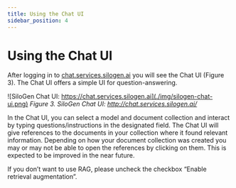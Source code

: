 ```yaml
---
title: Using the Chat UI
sidebar_position: 4
---
```


# Using the Chat UI

After logging in to [chat.services.silogen.ai](https://chat.services.silogen.ai) you will see the Chat UI (Figure 3). The Chat UI offers a simple UI for question-answering.

![SiloGen Chat UI: https://chat.services.silogen.ai](./img/silogen-chat-ui.png)
_Figure 3. SiloGen Chat UI: http://chat.services.silogen.ai/_

In the Chat UI, you can select a model and document collection and interact by typing questions/instructions in the designated field. The Chat UI will give references to the documents in your collection where it found relevant information. Depending on how your document collection was created you may or may not be able to open the references by clicking on them. This is expected to be improved in the near future.

If you don’t want to use RAG, please uncheck the checkbox “Enable retrieval augmentation”.
